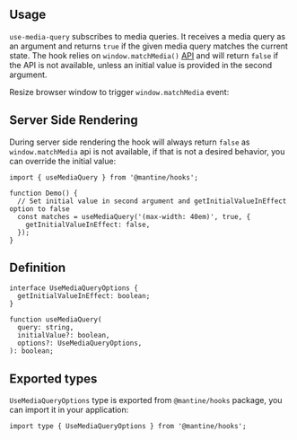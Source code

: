 

## Usage

`use-media-query` subscribes to media queries.
It receives a media query as an argument and returns `true` if the given media query matches the current state.
The hook relies on `window.matchMedia()` [API](https://developer.mozilla.org/en-US/docs/Web/API/Window/matchMedia)
and will return `false` if the API is not available, unless an initial value is provided in the second argument.

Resize browser window to trigger `window.matchMedia` event:

<Demo data={HooksDemos.useMediaQueryDemo} />

## Server Side Rendering

During server side rendering the hook will always return `false` as `window.matchMedia` api is not available,
if that is not a desired behavior, you can override the initial value:

```tsx
import { useMediaQuery } from '@mantine/hooks';

function Demo() {
  // Set initial value in second argument and getInitialValueInEffect option to false
  const matches = useMediaQuery('(max-width: 40em)', true, {
    getInitialValueInEffect: false,
  });
}
```

## Definition

```tsx
interface UseMediaQueryOptions {
  getInitialValueInEffect: boolean;
}

function useMediaQuery(
  query: string,
  initialValue?: boolean,
  options?: UseMediaQueryOptions,
): boolean;
```

## Exported types

`UseMediaQueryOptions` type is exported from `@mantine/hooks` package,
you can import it in your application:

```tsx
import type { UseMediaQueryOptions } from '@mantine/hooks';
```
